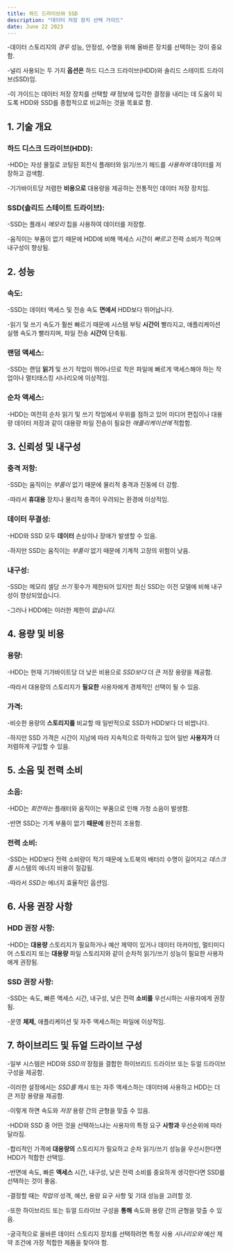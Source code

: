 ```yaml
---
title: 하드 드라이브와 SSD
description: "데이터 저장 장치 선택 가이드"
date: June 22 2023
---
```



-데이터 스토리지의 _경우_ 성능, 안정성, 수명을 위해 올바른 장치를 선택하는 것이 중요함. 


-널리 사용되는 두 가지 **옵션은** 하드 디스크 드라이브(HDD)와 솔리드 스테이트 드라이브(SSD)임. 


-이 가이드는 데이터 저장 장치를 선택할 _때_ 정보에 입각한 결정을 내리는 데 도움이 되도록 HDD와 SSD를 종합적으로 비교하는 것을 목표로 함.

## 1. 기술 개요
### 하드 디스크 드라이브(HDD): 
-HDD는 자성 물질로 코팅된 회전식 플래터와 읽기/쓰기 헤드를 _사용하여_ 데이터를 저장하고 검색함. 


-기가바이트당 저렴한 **비용으로** 대용량을 제공하는 전통적인 데이터 저장 장치임.

### SSD(솔리드 스테이트 드라이브): 
-SSD는 플래시 _메모리_ 칩을 사용하여 데이터를 저장함. 


-움직이는 부품이 없기 때문에 HDD에 비해 액세스 시간이 _빠르고_ 전력 소비가 적으며 내구성이 향상됨.

## 2. 성능
### 속도: 
-SSD는 데이터 액세스 및 전송 속도 **면에서** HDD보다 뛰어납니다. 


-읽기 및 쓰기 속도가 훨씬 빠르기 때문에 시스템 부팅 **시간이** 빨라지고, 애플리케이션 실행 속도가 빨라지며, 파일 전송 **시간이** 단축됨.

### 랜덤 액세스: 
-SSD는 랜덤 **읽기** 및 쓰기 작업이 뛰어나므로 작은 파일에 빠르게 액세스해야 하는 작업이나 멀티태스킹 시나리오에 이상적임.

### 순차 액세스: 
-HDD는 여전히 순차 읽기 및 쓰기 작업에서 우위를 점하고 있어 미디어 편집이나 대용량 데이터 저장과 같이 대용량 파일 전송이 필요한 _애플리케이션에_ 적합함.

## 3. 신뢰성 및 내구성
### 충격 저항: 
-SSD는 움직이는 _부품이_ 없기 때문에 물리적 충격과 진동에 더 강함. 


-따라서 **휴대용** 장치나 물리적 충격이 우려되는 환경에 이상적임.

### 데이터 무결성: 
-HDD와 SSD 모두 **데이터** 손상이나 장애가 발생할 수 있음. 


-하지만 SSD는 움직이는 _부품이_ 없기 때문에 기계적 고장의 위험이 낮음.

### 내구성: 
-SSD는 메모리 셀당 _쓰기_ 횟수가 제한되어 있지만 최신 SSD는 이전 모델에 비해 내구성이 향상되었습니다. 


-그러나 HDD에는 이러한 제한이 _없습니다._

## 4. 용량 및 비용
### 용량: 
-HDD는 현재 기가바이트당 더 낮은 비용으로 _SSD보다_ 더 큰 저장 용량을 제공함. 


-따라서 대용량의 스토리지가 **필요한** 사용자에게 경제적인 선택이 될 수 있음.

### 가격: 
-비슷한 용량의 **스토리지를** 비교할 때 일반적으로 SSD가 HDD보다 더 비쌉니다. 


-하지만 SSD 가격은 시간이 지남에 따라 지속적으로 하락하고 있어 일반 **사용자가** 더 저렴하게 구입할 수 있음.

## 5. 소음 및 전력 소비
### 소음: 
-HDD는 _회전하는_ 플래터와 움직이는 부품으로 인해 가청 소음이 발생함. 


-반면 SSD는 기계 부품이 없기 **때문에** 완전히 조용함.

### 전력 소비: 
-SSD는 HDD보다 전력 소비량이 적기 때문에 노트북의 배터리 수명이 길어지고 _데스크톱_ 시스템의 에너지 비용이 절감됨. 


-따라서 _SSD는_ 에너지 효율적인 옵션임.

## 6. 사용 권장 사항
### HDD 권장 사항: 
-HDD는 **대용량** 스토리지가 필요하거나 예산 제약이 있거나 데이터 아카이빙, 멀티미디어 스토리지 또는 **대용량** 파일 스토리지와 같이 순차적 읽기/쓰기 성능이 필요한 사용자에게 권장됨.

### SSD 권장 사항: 
-SSD는 속도, 빠른 액세스 시간, 내구성, 낮은 전력 **소비를** 우선시하는 사용자에게 권장됨. 


-운영 **체제,** 애플리케이션 및 자주 액세스하는 파일에 이상적임.

## 7. 하이브리드 및 듀얼 드라이브 구성
-일부 시스템은 HDD와 _SSD의_ 장점을 결합한 하이브리드 드라이브 또는 듀얼 드라이브 구성을 제공함. 


-이러한 설정에서는 _SSD를_ 캐시 또는 자주 액세스하는 데이터에 사용하고 HDD는 더 큰 저장 용량을 제공함. 


-이렇게 하면 속도와 _저장_ 용량 간의 균형을 맞출 수 있음.

-HDD와 SSD 중 어떤 것을 선택하느냐는 사용자의 특정 요구 **사항과** 우선순위에 따라 달라짐. 


-합리적인 가격에 **대용량의** 스토리지가 필요하고 순차 읽기/쓰기 성능을 우선시한다면 HDD가 적합한 선택임. 


-반면에 속도, 빠른 **액세스** 시간, 내구성, 낮은 전력 소비를 중요하게 생각한다면 SSD를 선택하는 것이 좋음. 


-결정할 때는 _작업의_ 성격, 예산, 용량 요구 사항 및 기대 성능을 고려할 것. 


-또한 하이브리드 또는 듀얼 드라이브 구성을 **통해** 속도와 용량 간의 균형을 맞출 수 있음. 


-궁극적으로 올바른 데이터 스토리지 장치를 선택하려면 특정 사용 _시나리오와_ 예산 제약 조건에 가장 적합한 제품을 찾아야 함.